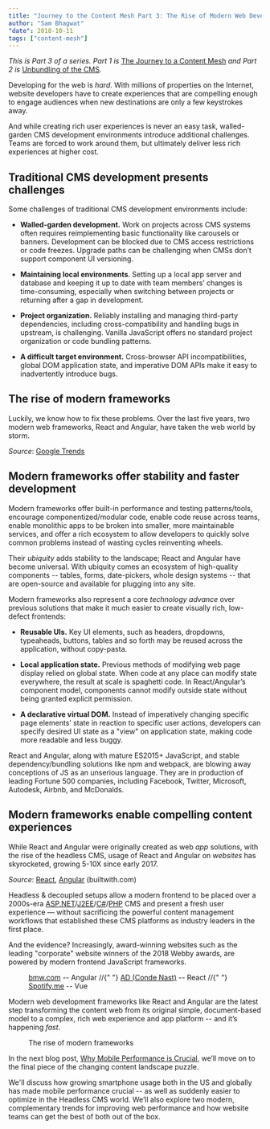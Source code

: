```yaml
---
title: "Journey to the Content Mesh Part 3: The Rise of Modern Web Development"
author: "Sam Bhagwat"
"date": 2018-10-11
tags: ["content-mesh"]
---
```


_This is Part 3 of a series. Part 1 is_ [The Journey to a Content Mesh](/blog/2018-10-04-journey-to-the-content-mesh) _and Part 2 is_ [Unbundling of the CMS](/blog/2018-10-10-unbundling-of-the-cms).

Developing for the web is _hard_. With millions of properties on the Internet, website developers have to create experiences that are compelling enough to engage audiences when new destinations are only a few keystrokes away.

And while creating rich user experiences is never an easy task, walled-garden CMS development environments introduce additional challenges. Teams are forced to work around them, but ultimately deliver less rich experiences at higher cost.

## Traditional CMS development presents challenges

Some challenges of traditional CMS development environments include:

- **Walled-garden development.** Work on projects across CMS systems often requires reimplementing basic functionality like carousels or banners. Development can be blocked due to CMS access restrictions or code freezes. Upgrade paths can be challenging when CMSs don’t support component UI versioning.

- **Maintaining local environments**. Setting up a local app server and database and keeping it up to date with team members’ changes is time-consuming, especially when switching between projects or returning after a gap in development.

- **Project organization.** Reliably installing and managing third-party dependencies, including cross-compatibility and handling bugs in upstream, is challenging. Vanilla JavaScript offers no standard project organization or code bundling patterns.

- **A difficult target environment.** Cross-browser API incompatibilities, global DOM application state, and imperative DOM APIs make it easy to inadvertently introduce bugs.

## The rise of modern frameworks

Luckily, we know how to fix these problems. Over the last five years, two modern web frameworks, React and Angular, have taken the web world by storm.

<DateChart
  title="React and Angular interest as % of JavaScript"
  series-data='[{ "name": "React", "data": [{ "value": "0.012987013", "date": "2012/08"}, { "value": "0.01369863", "date": "2012/09"}, { "value": "0.013333333", "date": "2012/10"}, { "value": "0.014285714", "date": "2012/11"}, { "value": "0.015625", "date": "2012/12"}, { "value": "0.013513514", "date": "2013/01"}, { "value": "0.012987013", "date": "2013/02"}, { "value": "0.012658228", "date": "2013/03"}, { "value": "0.012820513", "date": "2013/04"}, { "value": "0.012987013", "date": "2013/05"}, { "value": "0.012987013", "date": "2013/06"}, { "value": "0.013157895", "date": "2013/07"}, { "value": "0.012658228", "date": "2013/08"}, { "value": "0.012987013", "date": "2013/09"}, { "value": "0.011764706", "date": "2013/10"}, { "value": "0.012658228", "date": "2013/11"}, { "value": "0.01369863", "date": "2013/12"}, { "value": "0.012820513", "date": "2014/01"}, { "value": "0.011904762", "date": "2014/02"}, { "value": "0.011764706", "date": "2014/03"}, { "value": "0.011494253", "date": "2014/04"}, { "value": "0.011904762", "date": "2014/05"}, { "value": "0.011627907", "date": "2014/06"}, { "value": "0.02247191", "date": "2014/07"}, { "value": "0.023255814", "date": "2014/08"}, { "value": "0.023809524", "date": "2014/09"}, { "value": "0.022988506", "date": "2014/10"}, { "value": "0.0375", "date": "2014/11"}, { "value": "0.039473684", "date": "2014/12"}, { "value": "0.037037037", "date": "2015/01"}, { "value": "0.056818182", "date": "2015/02"}, { "value": "0.056818182", "date": "2015/03"}, { "value": "0.054347826", "date": "2015/04"}, { "value": "0.056179775", "date": "2015/05"}, { "value": "0.0625", "date": "2015/06"}, { "value": "0.07", "date": "2015/07"}, { "value": "0.076923077", "date": "2015/08"}, { "value": "0.075268817", "date": "2015/09"}, { "value": "0.085106383", "date": "2015/10"}, { "value": "0.093023256", "date": "2015/11"}, { "value": "0.095238095", "date": "2015/12"}, { "value": "0.116883117", "date": "2016/01"}, { "value": "0.129411765", "date": "2016/02"}, { "value": "0.134831461", "date": "2016/03"}, { "value": "0.137931034", "date": "2016/04"}, { "value": "0.141176471", "date": "2016/05"}, { "value": "0.131868132", "date": "2016/06"}, { "value": "0.155844156", "date": "2016/07"}, { "value": "0.148148148", "date": "2016/08"}, { "value": "0.15", "date": "2016/09"}, { "value": "0.168674699", "date": "2016/10"}, { "value": "0.168674699", "date": "2016/11"}, { "value": "0.172839506", "date": "2016/12"}, { "value": "0.188235294", "date": "2017/01"}, { "value": "0.189473684", "date": "2017/02"}, { "value": "0.191919192", "date": "2017/03"}, { "value": "0.210526316", "date": "2017/04"}, { "value": "0.22826087", "date": "2017/05"}, { "value": "0.242105263", "date": "2017/06"}, { "value": "0.258823529", "date": "2017/07"}, { "value": "0.25", "date": "2017/08"}, { "value": "0.23255814", "date": "2017/09"}, { "value": "0.252747253", "date": "2017/10"}, { "value": "0.244186047", "date": "2017/11"}, { "value": "0.253333333", "date": "2017/12"}, { "value": "0.265060241", "date": "2018/01"}, { "value": "0.272727273", "date": "2018/02"}, { "value": "0.275862069", "date": "2018/03"}, { "value": "0.285714286", "date": "2018/04"}, { "value": "0.280898876", "date": "2018/05"}, { "value": "0.333333333", "date": "2018/06"}, { "value": "0.369047619", "date": "2018/07"} ]}, { "name": "Angular", "data": [{ "value": "0.012987013", "date": "2012/08"}, { "value": "0.01369863", "date": "2012/09"}, { "value": "0.026666667", "date": "2012/10"}, { "value": "0.028571429", "date": "2012/11"}, { "value": "0.03125", "date": "2012/12"}, { "value": "0.027027027", "date": "2013/01"}, { "value": "0.038961039", "date": "2013/02"}, { "value": "0.050632911", "date": "2013/03"}, { "value": "0.051282051", "date": "2013/04"}, { "value": "0.064935065", "date": "2013/05"}, { "value": "0.077922078", "date": "2013/06"}, { "value": "0.078947368", "date": "2013/07"}, { "value": "0.088607595", "date": "2013/08"}, { "value": "0.103896104", "date": "2013/09"}, { "value": "0.105882353", "date": "2013/10"}, { "value": "0.113924051", "date": "2013/11"}, { "value": "0.109589041", "date": "2013/12"}, { "value": "0.128205128", "date": "2014/01"}, { "value": "0.142857143", "date": "2014/02"}, { "value": "0.152941176", "date": "2014/03"}, { "value": "0.16091954", "date": "2014/04"}, { "value": "0.178571429", "date": "2014/05"}, { "value": "0.197674419", "date": "2014/06"}, { "value": "0.191011236", "date": "2014/07"}, { "value": "0.209302326", "date": "2014/08"}, { "value": "0.226190476", "date": "2014/09"}, { "value": "0.229885057", "date": "2014/10"}, { "value": "0.225", "date": "2014/11"}, { "value": "0.236842105", "date": "2014/12"}, { "value": "0.234567901", "date": "2015/01"}, { "value": "0.238636364", "date": "2015/02"}, { "value": "0.25", "date": "2015/03"}, { "value": "0.25", "date": "2015/04"}, { "value": "0.247191011", "date": "2015/05"}, { "value": "0.260416667", "date": "2015/06"}, { "value": "0.27", "date": "2015/07"}, { "value": "0.274725275", "date": "2015/08"}, { "value": "0.268817204", "date": "2015/09"}, { "value": "0.255319149", "date": "2015/10"}, { "value": "0.255813953", "date": "2015/11"}, { "value": "0.261904762", "date": "2015/12"}, { "value": "0.25974026", "date": "2016/01"}, { "value": "0.270588235", "date": "2016/02"}, { "value": "0.269662921", "date": "2016/03"}, { "value": "0.275862069", "date": "2016/04"}, { "value": "0.282352941", "date": "2016/05"}, { "value": "0.274725275", "date": "2016/06"}, { "value": "0.285714286", "date": "2016/07"}, { "value": "0.283950617", "date": "2016/08"}, { "value": "0.275", "date": "2016/09"}, { "value": "0.265060241", "date": "2016/10"}, { "value": "0.253012048", "date": "2016/11"}, { "value": "0.24691358", "date": "2016/12"}, { "value": "0.258823529", "date": "2017/01"}, { "value": "0.263157895", "date": "2017/02"}, { "value": "0.252525253", "date": "2017/03"}, { "value": "0.252631579", "date": "2017/04"}, { "value": "0.260869565", "date": "2017/05"}, { "value": "0.273684211", "date": "2017/06"}, { "value": "0.270588235", "date": "2017/07"}, { "value": "0.27173913", "date": "2017/08"}, { "value": "0.255813953", "date": "2017/09"}, { "value": "0.252747253", "date": "2017/10"}, { "value": "0.255813953", "date": "2017/11"}, { "value": "0.24", "date": "2017/12"}, { "value": "0.253012048", "date": "2018/01"}, { "value": "0.25", "date": "2018/02"}, { "value": "0.252873563", "date": "2018/03"}, { "value": "0.241758242", "date": "2018/04"}, { "value": "0.258426966", "date": "2018/05"}, { "value": "0.264367816", "date": "2018/06"}, { "value": "0.273809524", "date": "2018/07"}]}]'
/>

_Source_: [Google Trends](https://trends.google.com/trends/explore?date=2012-01-01%202018-08-31&geo=US&q=%2Fm%2F012l1vxv,%2Fm%2F0j45p7w,%2Fm%2F02p97)

## Modern frameworks offer stability and faster development

Modern frameworks offer built-in performance and testing patterns/tools, encourage componentized/modular code, enable code reuse across teams, enable monolithic apps to be broken into smaller, more maintainable services, and offer a rich ecosystem to allow developers to quickly solve common problems instead of wasting cycles reinventing wheels.

Their _ubiquity_ adds stability to the landscape; React and Angular have become universal. With ubiquity comes an ecosystem of high-quality components -- tables, forms, date-pickers, whole design systems -- that are open-source and available for plugging into any site.

Modern frameworks also represent a core _technology advance_ over previous solutions that make it much easier to create visually rich, low-defect frontends:

- **Reusable UIs.** Key UI elements, such as headers, dropdowns, typeaheads, buttons, tables and so forth may be reused across the application, without copy-pasta.

- **Local application state.** Previous methods of modifying web page display relied on global state. When code at any place can modify state everywhere, the result at scale is spaghetti code. In React/Angular’s component model, components cannot modify outside state without being granted explicit permission.

- **A declarative virtual DOM.** Instead of imperatively changing specific page elements’ state in reaction to specific user actions, developers can specify desired UI state as a "view" on application state, making code more readable and less buggy.

React and Angular, along with mature ES2015+ JavaScript, and stable dependency/bundling solutions like npm and webpack, are blowing away conceptions of JS as an unserious language. They are in production of leading Fortune 500 companies, including Facebook, Twitter, Microsoft, Autodesk, Airbnb, and McDonalds.

## Modern frameworks enable compelling content experiences

While React and Angular were originally created as web _app_ solutions, with the rise of the headless CMS, usage of React and Angular on _websites_ has skyrocketed, growing 5-10X since early 2017.

<DateChart
  title="React and Angular usage among top 10k sites"
  y-axis-label="% of top 10k sites"
  series-data='[{ "name": "React", "data": [{ "date": "2017/01", "value": "0.0170"}, { "date": "2017/04", "value": "0.0223"}, { "date": "2017/06", "value": "0.0251"}, { "date": "2017/08", "value": "0.0283"}, { "date": "2018/01", "value": "0.0538"}, { "date": "2018/08", "value": "0.0738"}] },{ "name": "Angular", "data": [{ "date": "2017/06", "value": "0.0001"}, { "date": "2017/08", "value": "0.0007"}, { "date": "2018/01", "value": "0.0018"}, { "date": "2018/08", "value": "0.0184"}] }]'
/>

_Source_: [React](https://trends.builtwith.com/javascript/React), [Angular](https://trends.builtwith.com/framework/Angular) (builtwith.com)

Headless & decoupled setups allow a modern frontend to be placed over a 2000s-era [ASP.NET](http://www.dnnsoftware.com/)/[J2EE](https://www.adobe.com/marketing/experience-manager.html)/[C#](https://www.sitecore.com/)/[PHP](https://wordpress.com/) CMS and present a fresh user experience — without sacrificing the powerful content management workflows that established these CMS platforms as industry leaders in the first place.

And the evidence? Increasingly, award-winning websites such as the leading "corporate" website winners of the 2018 Webby awards, are powered by modern frontend JavaScript frameworks.

<figure>
  <img alt="" src="./bmw-arch-digest-spotify.png" />
  <figcaption>
    <a href="https://bmw.com">bmw.com</a> -- Angular //{" "}
    <a href="https://architecturaldigest.com">AD (Conde Nast)</a> -- React //{" "}
    <a href="https://spotify.me">Spotify.me</a> -- Vue
  </figcaption>
</figure>

Modern web development frameworks like React and Angular are the latest step transforming the content web from its original simple, document-based model to a complex, rich web experience and app platform -- and it’s happening _fast_.

<figure>
  <img alt="" src="./modern-frameworks.png" />
  <figcaption>The rise of modern frameworks</figcaption>
</figure>

In the next blog post, [Why Mobile Performance is Crucial](/blog/2018-10-16-why-mobile-performance-is-crucial), we’ll move on to the final piece of the changing content landscape puzzle.

We'll discuss how growing smartphone usage both in the US and globally has made mobile performance crucial -- as well as suddenly easier to optimize in the Headless CMS world. We’ll also explore two modern, complementary trends for improving web performance and how website teams can get the best of both out of the box.
